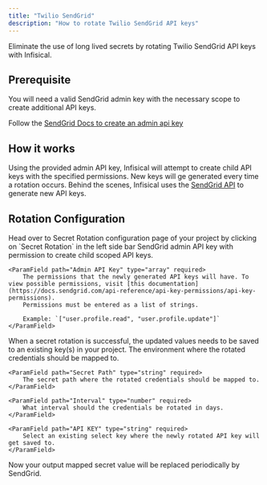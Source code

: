 ```yaml
---
title: "Twilio SendGrid"
description: "How to rotate Twilio SendGrid API keys"
---
```


Eliminate the use of long lived secrets by rotating Twilio SendGrid API keys with Infisical.

## Prerequisite

You will need a valid SendGrid admin key with the necessary scope to create additional API keys. 

Follow the [SendGrid Docs to create an admin api key](https://docs.sendgrid.com/ui/account-and-settings/api-keys)

## How it works

Using the provided admin API key, Infisical will attempt to create child API keys with the specified permissions. 
New keys will ge generated every time a rotation occurs. Behind the scenes, Infisical uses the [SendGrid API](https://docs.sendgrid.com/api-reference/api-keys/create-api-keys) to generate new API keys.

## Rotation Configuration

<Steps>
  <Step title="Open Secret Rotation Page">
	Head over to Secret Rotation configuration page of your project by clicking on `Secret Rotation` in the left side bar 
  </Step>
  <Step title="Click on Twilio SendGrid Card" />
  <Step title="Provide the inputs">
	<ParamField path="Admin API Key" type="string" required>
		SendGrid admin API key with permission to create child scoped API keys.
	</ParamField>

	<ParamField path="Admin API Key" type="array" required>
		The permissions that the newly generated API keys will have. To view possible permissions, visit [this documentation](https://docs.sendgrid.com/api-reference/api-key-permissions/api-key-permissions).
		Permissions must be entered as a list of strings. 
		
		Example: `["user.profile.read", "user.profile.update"]`
	</ParamField>
  </Step>
  <Step title="Configure the output secret mapping">
  	When a secret rotation is successful, the updated values needs to be saved to an existing key(s) in your project. 
	<ParamField path="Environment" type="string" required>
		The environment where the rotated credentials should be mapped to.
	</ParamField>

	<ParamField path="Secret Path" type="string" required>
		The secret path where the rotated credentials should be mapped to.
	</ParamField>

	<ParamField path="Interval" type="number" required>
		What interval should the credentials be rotated in days.
	</ParamField>

	<ParamField path="API KEY" type="string" required>
		Select an existing select key where the newly rotated API key will get saved to.
	</ParamField>
  </Step>
</Steps>

Now your output mapped secret value will be replaced periodically by SendGrid.	
